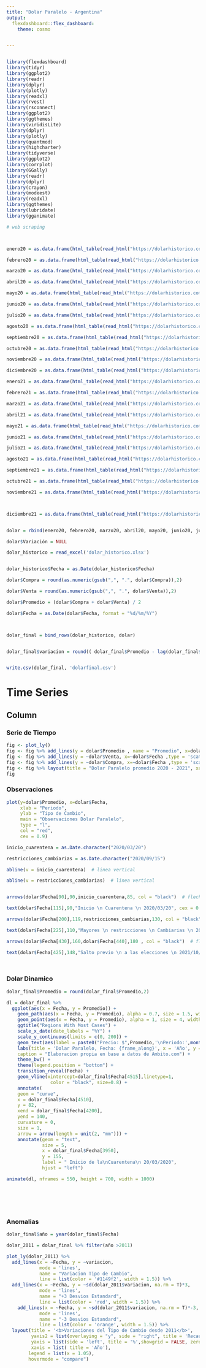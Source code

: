 ```yaml
---
title: "Dolar Paralelo - Argentina"
output: 
  flexdashboard::flex_dashboard:
    theme: cosmo


---
```



<style>                     
.navbar {
  background-color:blue;
  border-color:white;
}
.navbar-brand {
color:white!important;
}
</style>   

<style type="text/css">

.chart-title {  /* chart_title  */
   font-size: 15px

</style>


```r

```



```r

library(flexdashboard)
library(tidyr)
library(ggplot2)
library(readr)  
library(dplyr)  
library(plotly)
library(readxl)
library(rvest)
library(rsconnect)
library(ggplot2)
library(ggthemes)
library(viridisLite)
library(dplyr)
library(plotly)
library(quantmod)
library(highcharter)
library(tidyverse)
library(ggplot2)
library(corrplot) 
library(GGally)
library(readr)  
library(dplyr)  
library(crayon) 
library(modeest)
library(readxl)
library(ggthemes)
library(lubridate)
library(gganimate)

```



```r

# web scraping



enero20 = as.data.frame(html_table(read_html("https://dolarhistorico.com/cotizacion-dolar-blue/mes/enero-2020")))

febrero20 = as.data.frame(html_table(read_html("https://dolarhistorico.com/cotizacion-dolar-blue/mes/febrero-2020")))

marzo20 = as.data.frame(html_table(read_html("https://dolarhistorico.com/cotizacion-dolar-blue/mes/marzo-2020")))

abril20 = as.data.frame(html_table(read_html("https://dolarhistorico.com/cotizacion-dolar-blue/mes/abril-2020")))

mayo20 = as.data.frame(html_table(read_html("https://dolarhistorico.com/cotizacion-dolar-blue/mes/mayo-2020")))

junio20 = as.data.frame(html_table(read_html("https://dolarhistorico.com/cotizacion-dolar-blue/mes/junio-2020")))

julio20 = as.data.frame(html_table(read_html("https://dolarhistorico.com/cotizacion-dolar-blue/mes/julio-2020")))

agosto20 = as.data.frame(html_table(read_html("https://dolarhistorico.com/cotizacion-dolar-blue/mes/agosto-2020")))

septiembre20 = as.data.frame(html_table(read_html("https://dolarhistorico.com/cotizacion-dolar-blue/mes/septiembre-2020")))

octubre20 = as.data.frame(html_table(read_html("https://dolarhistorico.com/cotizacion-dolar-blue/mes/octubre-2020")))

noviembre20 = as.data.frame(html_table(read_html("https://dolarhistorico.com/cotizacion-dolar-blue/mes/noviembre-2020")))

diciembre20 = as.data.frame(html_table(read_html("https://dolarhistorico.com/cotizacion-dolar-blue/mes/diciembre-2020")))

enero21 = as.data.frame(html_table(read_html("https://dolarhistorico.com/cotizacion-dolar-blue/mes/enero-2021")))

febrero21 = as.data.frame(html_table(read_html("https://dolarhistorico.com/cotizacion-dolar-blue/mes/febrero-2021")))

marzo21 = as.data.frame(html_table(read_html("https://dolarhistorico.com/cotizacion-dolar-blue/mes/marzo-2021")))

abril21 = as.data.frame(html_table(read_html("https://dolarhistorico.com/cotizacion-dolar-blue/mes/abril-2021")))

mayo21 = as.data.frame(html_table(read_html("https://dolarhistorico.com/cotizacion-dolar-blue/mes/mayo-2021")))

junio21 = as.data.frame(html_table(read_html("https://dolarhistorico.com/cotizacion-dolar-blue/mes/junio-2021")))

julio21 = as.data.frame(html_table(read_html("https://dolarhistorico.com/cotizacion-dolar-blue/mes/julio-2021")))

agosto21 = as.data.frame(html_table(read_html("https://dolarhistorico.com/cotizacion-dolar-blue/mes/agosto-2021")))

septiembre21 = as.data.frame(html_table(read_html("https://dolarhistorico.com/cotizacion-dolar-blue/mes/septiembre-2021")))

octubre21 = as.data.frame(html_table(read_html("https://dolarhistorico.com/cotizacion-dolar-blue/mes/octubre-2021")))

noviembre21 = as.data.frame(html_table(read_html("https://dolarhistorico.com/cotizacion-dolar-blue/mes/noviembre-2021")))



diciembre21 = as.data.frame(html_table(read_html("https://dolarhistorico.com/cotizacion-dolar-blue/mes/diciembre-2021")))


dolar = rbind(enero20, febrero20, marzo20, abril20, mayo20, junio20, julio20, agosto20, septiembre20, octubre20, noviembre20, diciembre20, enero21, febrero21, marzo21, abril21, mayo21, junio21, julio21, agosto21, septiembre21,octubre21,noviembre21, diciembre21)

dolar$Variación = NULL

dolar_historico = read_excel('dolar_historico.xlsx')


dolar_historico$Fecha = as.Date(dolar_historico$Fecha)

dolar$Compra = round(as.numeric(gsub(",", ".", dolar$Compra)),2)

dolar$Venta = round(as.numeric(gsub(",", ".", dolar$Venta)),2)

dolar$Promedio = (dolar$Compra + dolar$Venta) / 2

dolar$Fecha = as.Date(dolar$Fecha, format = "%d/%m/%Y")



dolar_final = bind_rows(dolar_historico, dolar)


dolar_final$variacion = round(( dolar_final$Promedio - lag(dolar_final$Promedio, 1) ) / lag(dolar_final$Promedio, 1),2)


write.csv(dolar_final, 'dolarfinal.csv')


```



# Time Series


 

Column {.tabset}
-----------------------------------------------------------

### Serie de Tiempo


```r


fig <- plot_ly()
fig <- fig %>% add_lines(y = dolar$Promedio , name = "Promedio", x=dolar$Fecha ,line = list(shape = "spline"))
fig <- fig %>% add_lines(y = ~dolar$Venta, x=~dolar$Fecha ,type = 'scatter', mode = 'lines',line = list(color = 'transparent'), fill = 'tonexty', fillcolor='rgb(192, 189, 196)',showlegend = FALSE, name = 'Precio Venta')
fig <- fig %>% add_lines(y = ~dolar$Compra, x=~dolar$Fecha ,type = 'scatter', mode = 'lines', line = list(color = 'transparent'), fill = 'tonexty', showlegend = FALSE, name = 'Precio Compra')
fig <- fig %>% layout(title = "Dolar Paralelo promedio 2020 - 2021", xaxis = list(title = 'Periodo'), yaxis = list (title = 'Tipo de Cambio'))
fig


```


### Observaciones


```r

plot(y=dolar$Promedio, x=dolar$Fecha,
     xlab = "Periodo",                
     ylab = "Tipo de Cambio",               
     main = "Observaciones Dolar Paralelo",      
     type = "l",              
     col = "red",
     cex = 0.9)

inicio_cuarentena = as.Date.character("2020/03/20")

restricciones_cambiarias = as.Date.character("2020/09/15")

abline(v = inicio_cuarentena)  # linea vertical

abline(v = restricciones_cambiarias)  # linea vertical


arrows(dolar$Fecha[90],90,inicio_cuarentena,85, col = "black")  # flecha

text(dolar$Fecha[115],90,"Inicio \n Cuarentena \n 2020/03/20", cex = 0.7) # texto

arrows(dolar$Fecha[200],119,restricciones_cambiarias,130, col = "black")  # flecha

text(dolar$Fecha[225],110,"Mayores \n restricciones \n Cambiarias \n 2020/09/15", cex = 0.7) # texto

arrows(dolar$Fecha[430],160,dolar$Fecha[440],180 , col = "black")  # flecha

text(dolar$Fecha[425],148,"Salto previo \n a las elecciones \n 2021/10/22", cex = 0.7) # texto




```



### Dolar Dinamico



```r



dolar_final$Promedio = round(dolar_final$Promedio,2)

dl = dolar_final %>% 
  ggplot(aes(x = Fecha, y = Promedio)) + 
    geom_path(aes(x = Fecha, y = Promedio), alpha = 0.7, size = 1.5, width = 1, color = '#39ad58') + 
    geom_point(aes(x = Fecha, y = Promedio), alpha = 1, size = 4, width = 2,color = 'grey') +
    ggtitle("Regions With Most Cases") +
    scale_x_date(date_labels = "%Y") +
    scale_y_continuous(limits = c(0, 200)) + 
    geom_text(aes(label = paste0("Precio: $",Promedio,'\nPeriodo:',month(dolar_final$Fecha),'/',year(dolar_final$Fecha))), hjust = +1, size = 6) +
    labs(title = 'Dolar Paralelo, Fecha: {frame_along}', x = 'Año', y = 'Dolar Paralelo', subtitle = "Dinamica del Dolar Paralelo",
    caption = "Elaboracion propia en base a datos de Ambito.com") +
    theme_bw() +
    theme(legend.position = "bottom") + 
    transition_reveal(Fecha) +
    geom_vline(xintercept=dolar_final$Fecha[4515],linetype=1, 
                color = "black", size=0.8) +
    annotate(
    geom = "curve",
    x = dolar_final$Fecha[4510],
    y = 82, 
    xend = dolar_final$Fecha[4200],
    yend = 140, 
    curvature = 0, 
    size = 1,
    arrow = arrow(length = unit(2, "mm"))) +
    annotate(geom = "text",
             size = 5,
             x = dolar_final$Fecha[3950],
             y = 155, 
             label = " Inicio de la\nCuarentena\n 20/03/2020", 
             hjust = "left")

animate(dl, nframes = 550, height = 700, width = 1000)







```




### Anomalias


```r


dolar_final$año = year(dolar_final$Fecha)

dolar_2011 = dolar_final %>% filter(año >2011)

plot_ly(dolar_2011) %>%
  add_lines(x = ~Fecha, y = ~variacion, 
            mode = 'lines',  
            name = "Variacion Tipo de Cambio", 
            line = list(color = '#1149f2', width = 1.5)) %>%  
  add_lines(x = ~Fecha, y = ~sd(dolar_2011$variacion, na.rm = T)*3, 
            mode = 'lines',  
            name = "+3 Desvios Estandard", 
            line = list(color = 'red', width = 1.5)) %>%  
    add_lines(x = ~Fecha, y = ~sd(dolar_2011$variacion, na.rm = T)*-3, 
            mode = 'lines',  
            name = "-3 Desvios Estandard", 
            line = list(color = 'orange', width = 1.5)) %>%  
  layout(title = '<b>Variaciones del Tipo de Cambio desde 2011</b>',
         yaxis2 = list(overlaying = "y", side = "right", title = 'Recaudacion', showgrid = FALSE ,zeroline = FALSE),
         yaxis = list(side = 'left', title = '%',showgrid = FALSE, zeroline = FALSE),
         xaxis = list( title = 'Año'),
        legend = list(x = 1.05),
        hovermode = "compare") 

```



